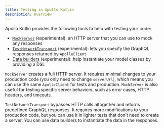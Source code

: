 ```yaml
---
title: Testing in Apollo Kotlin
description: Overview
---
```


Apollo Kotlin provides the following tools to help with testing your code:

- [`MockServer`](./mocking-http-responses) (experimental): an HTTP server that you can use to mock any responses
- [`TestNetworkTransport`](./mocking-graphql-responses) (experimental): lets you specify the GraphQL responses returned by `ApolloClient`
- [Data builders](./data-builders) (experimental): help instantiate your model classes by providing a DSL

`MockServer` creates a full HTTP server. It requires minimal changes to your production code (you only need to change `serverUrl`), which means you can use the same `ApolloClient` for tests and production. `MockServer` is also useful for testing specific server behaviors, such as error cases, HTTP headers, and timeouts.

`TestNetworkTransport` bypasses HTTP calls altogether and returns predefined GraphQL responses. It requires more modifications to your production code, but you can use it in lighter tests that don't need to create a server. You can use data builders to instantiate the data in the responses.
